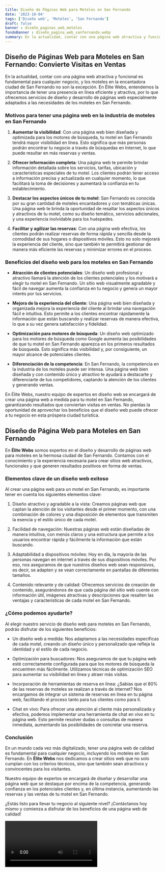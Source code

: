 ```yaml
---
title: Diseño de Páginas Web para Moteles en San Fernando
date: '2023-10-04'
tags: ['Diseño web', 'Moteles', 'San Fernando']
draft: false
banner : diseño_paginas_web_moteles
fondoBanner : diseño_pagina_web_sanfernando.webp
summary: En la actualidad, contar con una página web atractiva y funcional es fundamental para cualquier negocio, y los moteles en la encantadora ciudad de San Fernando no son la excepción. En Élite Webs, entendemos la importancia de tener una presencia en línea eficiente y atractiva, por lo que ofrecemos servicios de diseño y desarrollo de páginas web especialmente adaptados a las necesidades de los moteles en San Fernando.
---
```


## Diseño de Páginas Web para Moteles en San Fernando: Convierte Visitas en Ventas

En la actualidad, contar con una página web atractiva y funcional es fundamental para cualquier negocio, y los moteles en la encantadora ciudad de San Fernando no son la excepción. En Élite Webs, entendemos la importancia de tener una presencia en línea eficiente y atractiva, por lo que ofrecemos servicios de diseño y desarrollo de páginas web especialmente adaptados a las necesidades de los moteles en San Fernando.

### Motivos para tener una página web en la industria de moteles en San Fernando

1. **Aumentar la visibilidad**: Con una página web bien diseñada y optimizada para los motores de búsqueda, tu motel en San Fernando tendrá mayor visibilidad en línea. Esto significa que más personas podrán encontrar tu negocio a través de búsquedas en Internet, lo que puede resultar en más reservas y ventas.

2. **Ofrecer información completa**: Una página web te permite brindar información detallada sobre los servicios, tarifas, ubicación y características especiales de tu motel. Los clientes podrán tener acceso a información precisa y actualizada en cualquier momento, lo que facilitará la toma de decisiones y aumentará la confianza en tu establecimiento.

3. **Destacar los aspectos únicos de tu motel**: San Fernando es conocida por su gran cantidad de moteles encantadores y con temáticas únicas. Una página web te brinda la oportunidad de resaltar los aspectos únicos y atractivos de tu motel, como su diseño temático, servicios adicionales, y una experiencia inolvidable para los huéspedes.

4. **Facilitar y agilizar las reservas**: Con una página web efectiva, los clientes podrán realizar reservas de forma rápida y sencilla desde la comodidad de sus hogares o dispositivos móviles. Esto no solo mejorará la experiencia del cliente, sino que también te permitirá gestionar de manera más eficiente las reservas y minimizar errores en el proceso.

### Beneficios del diseño web para los moteles en San Fernando

- **Atracción de clientes potenciales**: Un diseño web profesional y atractivo llamará la atención de los clientes potenciales y los motivará a elegir tu motel en San Fernando. Un sitio web visualmente agradable y fácil de navegar aumenta la confianza en tu negocio y genera un mayor interés por tus servicios.

- **Mejora de la experiencia del cliente**: Una página web bien diseñada y organizada mejora la experiencia del cliente al brindar una navegación fácil e intuitiva. Esto permite a los clientes encontrar rápidamente la información que están buscando y realizar reservas de manera efectiva, lo que a su vez genera satisfacción y fidelidad.

- **Optimización para motores de búsqueda**: Un diseño web optimizado para los motores de búsqueda como Google aumenta las posibilidades de que tu motel en San Fernando aparezca en los primeros resultados de búsqueda. Esto significa más visibilidad y, por consiguiente, un mayor alcance de potenciales clientes.

- **Diferenciación de la competencia**: En San Fernando, la competencia en la industria de los moteles puede ser intensa. Una página web bien diseñada y con contenido único y atractivo te ayudará a destacarte y diferenciarte de tus competidores, captando la atención de los clientes y generando ventas.

En Élite Webs, nuestro equipo de expertos en diseño web se encargará de crear una página web a medida para tu motel en San Fernando, garantizando resultados que conviertan visitas en ventas. No pierdas la oportunidad de aprovechar los beneficios que el diseño web puede ofrecer a tu negocio en esta próspera ciudad turística.

<GifSeo />

<Cta />

## Diseño de Página Web para Moteles en San Fernando

En **Élite Webs** somos expertos en el diseño y desarrollo de páginas web para moteles en la hermosa ciudad de San Fernando. Contamos con el conocimiento y la experiencia necesaria para crear sitios web atractivos, funcionales y que generen resultados positivos en forma de ventas.

### Elementos clave de un diseño web exitoso

Al crear una página web para un motel en San Fernando, es importante tener en cuenta los siguientes elementos clave:

1. Diseño atractivo y agradable a la vista: Creamos páginas web que captan la atención de los visitantes desde el primer momento, con una combinación de colores y una disposición de elementos que transmiten la esencia y el estilo único de cada motel.

2. Facilidad de navegación: Nuestras páginas web están diseñadas de manera intuitiva, con menús claros y una estructura que permite a los usuarios encontrar rápida y fácilmente la información que están buscando.

3. Adaptabilidad a dispositivos móviles: Hoy en día, la mayoría de las personas navegan en internet a través de sus dispositivos móviles. Por eso, nos aseguramos de que nuestros diseños web sean responsivos, es decir, se adapten y se vean correctamente en pantallas de diferentes tamaños.

4. Contenido relevante y de calidad: Ofrecemos servicios de creación de contenido, asegurándonos de que cada página del sitio web cuente con información útil, imágenes atractivas y descripciones que resalten las ventajas y características de cada motel en San Fernando.

### ¿Cómo podemos ayudarte?

Al elegir nuestro servicio de diseño web para moteles en San Fernando, podrás disfrutar de los siguientes beneficios:

- Un diseño web a medida: Nos adaptamos a las necesidades específicas de cada motel, creando un diseño único y personalizado que refleja la identidad y el estilo de cada negocio.

- Optimización para buscadores: Nos aseguramos de que tu página web esté correctamente configurada para que los motores de búsqueda la encuentren más fácilmente. Utilizamos técnicas de optimización SEO para aumentar su visibilidad en línea y atraer más visitas.

- Incorporación de herramientas de reserva en línea: ¿Sabías que el 80% de las reservas de moteles se realizan a través de internet? Nos encargamos de integrar un sistema de reservas en línea en tu página web, facilitando el proceso tanto para tus clientes como para ti.

- Chat en vivo: Para ofrecer una atención al cliente más personalizada y efectiva, podemos implementar una herramienta de chat en vivo en tu página web. Esto permite resolver dudas o consultas de manera inmediata, aumentando las posibilidades de concretar una reserva.

### Conclusión

En un mundo cada vez más digitalizado, tener una página web de calidad es fundamental para cualquier negocio, incluyendo los moteles en San Fernando. En **Élite Webs** nos dedicamos a crear sitios web que no solo cumplan con los criterios técnicos, sino que también sean atractivos y convincentes para los visitantes.

Nuestro equipo de expertos se encargará de diseñar y desarrollar una página web que se destaque por encima de la competencia, generando confianza en los potenciales clientes y, en última instancia, aumentando las reservas y las ventas de tu motel en San Fernando.

¿Estás listo para llevar tu negocio al siguiente nivel? ¡Contáctanos hoy mismo y comienza a disfrutar de los beneficios de una página web de calidad!

<Video />

<CtaBot job='Moteles' city='San Fernando'/>

<Gmaps query='San Fernando+españa+maps' />